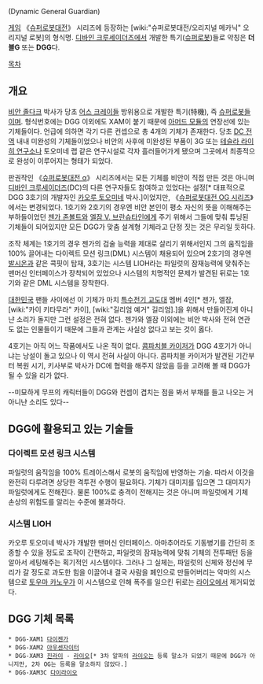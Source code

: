 {{{+1 ダイナミック・ゼネラル・ガーディアン}}} (Dynamic General Guardian)

[[게임]] 《[[슈퍼로봇대전]]》 시리즈에 등장하는 [wiki:"슈퍼로봇대전/오리지널 메카닉" 오리지널 로봇]의 형식명. [[디바인 크루세이더즈]]에서 개발한 특기([[슈퍼로봇]])들로 약칭은 '''더블G''' 또는 '''DGG'''다.

[[목차]]
== 개요 ==
[[비안 졸다크]] 박사가 당초 [[어스 크레이들]] 방위용으로 개발한 특기(特機), 즉 [[슈퍼로봇]]들이며. 형식번호에는 DGG 이외에도 XAM이 붙기 때문에 [[아머드 모듈]]의 연장선에 있는 기체들이다. 언급에 의하면 각기 다른 컨셉으로 총 4개의 기체가 존재한다. 당초 [[DC 전역]] 내내 미완성의 기체들이었으나 비안의 사후에 미완성된 부품이 3G 또는 [[테슬라 라이히 연구소]]나 토오미네 랩 같은 연구시설로 각자 흘러들어가게 됐으며 그곳에서 최종적으로 완성이 이루어지는 형태가 되었다. 

판권작인 《[[슈퍼로봇대전 α]]》 시리즈에서는 모든 기체를 비안이 직접 만든 것은 아니며 [[디바인 크루세이더즈]](DC)의 다른 연구자들도 참여하고 있었다는 설정[* 대표적으로 DGG 3호기의 개발자인 [[카오루 토오미네]] 박사.]이었지만, 《[[슈퍼로봇대전 OG 시리즈]]》에서는 변경되었다. 1호기와 2호기의 경우엔 비안 본인이 평소 자신의 뜻을 이해해주는 부하들이었던 [[젠가 존볼트]]와 [[엘잠 V. 브란슈타인]]에게 주기 위해서 그들에 맞춰 튜닝된 기체들이 되어있지만 모든 DGG가 맞춤 설계형 기체라고 단정 짓는 것은 무리일 듯하다.

조작 체계는 1호기의 경우 젠가의 검술 능력을 제대로 살리기 위해서인지 그의 움직임을 100% 끌어내는 다이렉트 모션 링크(DML) 시스템이 채용되어 있으며 2호기의 경우엔 [[발시온]]과 같은 콕핏이 탑재, 3호기는 시스템 LIOH라는 파일럿의 잠재능력에 맞춰주는 맨머신 인터페이스가 장착되어 있었으나 시스템의 치명적인 문제가 발견된 뒤로는 1호기와 같은 DML 시스템을 장착한다.

[[대한민국]] 팬들 사이에선 이 기체가 마치 [[특수전기 교도대]] 멤버 4인[* 젠가, 엘잠, [wiki:"카이 키타무라" 카이], [wiki:"길리엄 예거" 길리엄].]을 위해서 만들어진게 아니냔 소리가 돌지만 그런 설정은 전혀 없다. 젠가와 엘잠 이외에는 비안 박사와 전혀 연관도 없는 인물들이기 때문에 그들과 관계는 사실상 없다고 보는 것이 옳다.

4호기는 아직 어느 작품에서도 나온 적이 없다. [[콤파치블 카이저]]가 DGG 4호기가 아니냐는 낭설이 돌고 있으나 이 역시 전혀 사실이 아니다. 콤파치블 카이저가 발견된 기간부터 복원 시기, 키사부로 박사가 DC에 협력을 해주지 않았음 등을 고려해 볼 때 DGG가 될 수 있을 리가 없다.

--미묘하게 무프의 캐릭터들이 DGG와 컨셉이 겹치는 점을 봐서 부채를 들고 나오는 거 아니냔 소리도 있다--
== DGG에 활용되고 있는 기술들 ==
=== 다이렉트 모션 링크 시스템 ===
파일럿의 움직임을 100% 트레이스해서 로봇의 움직임에 반영하는 기술. 따라서 이것을 완전히 다루려면 상당한 격투전 수행이 필요하다. 기체가 대미지를 입으면 그 대미지가 파일럿에게도 전해진다. 물론 100%로 충격이 전해지는 것은 아니며 파일럿에게 기체 손상의 위험도를 알리는 수준에 불과하다.

=== 시스템 LIOH ===
카오루 토오미네 박사가 개발한 맨머신 인터페이스. 아마추어라도 기동병기를 간단히 조종할 수 있을 정도로 조작이 간편하고, 파일럿의 잠재능력에 맞춰 기체의 전투패턴 등을 알아서 세팅해주는 획기적인 시스템이다. 그러나 그 실체는, 파일럿의 신체와 정신에 무리가 갈 정도로 과도한 힘을 이끌어내 결국 사람을 폐인으로 만들어버리는 악마의 시스템으로 [[토우마 카노우]]가 이 시스템으로 인해 폭주를 일으킨 뒤로는 [[라이오]]에서 제거되었다.

== DGG 기체 목록 ==
 * DGG-XAM1 [[다이젠가]]
 * DGG-XAM2 [[아우센자이터]]
 * DGG-XAM3 [[진라이]] - [[라이오]][* 3차 알파의 [[라이오]]는 등록 말소가 되었기 때문에 DGG가 아니지만, 2차 OG는 등록을 말소하지 않았다.]
 * DGG-XAM3C [[다이라이오]]
